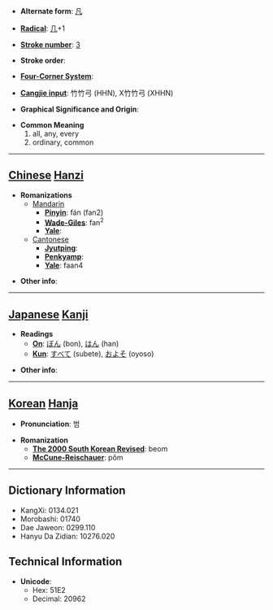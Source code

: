 * '''Alternate form''': [[凡]]

* '''[[Wiktionary:Chinese radical index| Radical]]''': [[Wiktionary:Chinese radical index 几|几]]+1

* '''[[Wiktionary:Chinese total strokes index|Stroke number]]''': [[Wiktionary:Chinese total strokes index 3|3]]

* '''Stroke order''': 

* '''[[Wiktionary:Chinese four corner index|Four-Corner System]]''': 

* '''[[Wiktionary:Chinese Cangjie index|Cangjie input]]''': 竹竹弓 (HHN), X竹竹弓 (XHHN)

* '''Graphical Significance and Origin''': 

* '''Common Meaning'''
*#all, any, every
*# ordinary, common


----

== [[Chinese]] [[Hanzi]] ==

* '''Romanizations'''
** [[Mandarin]]
*** '''[[Pinyin]]''': fán (fan2)
*** '''[[Wade-Giles]]''': fan<sup>2</sup>
*** '''[[Yale]]''': 
**[[Cantonese]]
***'''[[Jyutping]]''':
***'''[[Penkyamp]]''': 
***'''[[Yale]]''': faan4

* '''Other info''': 

----

== [[Japanese]] [[Kanji]] ==

* '''Readings'''
** '''[[On]]''': [[ぼん]] (bon), [[はん]] (han)
** '''[[Kun]]''': [[すべて]] (subete), [[およそ]] (oyoso)

* '''Other info''':  

----

== [[Korean]] [[Hanja]] ==

* '''Pronunciation''': 범

* '''Romanization'''
** '''[[The 2000 South Korean Revised Romanization|The 2000 South Korean Revised]]''': beom
** '''[[McCune-Reischauer]]''': pŏm

----

== Dictionary Information ==

* KangXi: 0134.021
* Morobashi: 01740
* Dae Jaweon: 0299.110
* Hanyu Da Zidian: 10276.020

== Technical Information ==

* '''Unicode''':
** Hex: 51E2
** Decimal: 20962